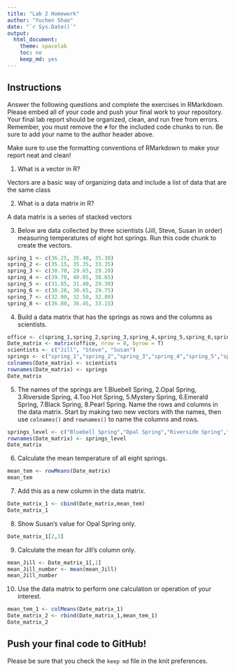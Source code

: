 ```yaml
---
title: "Lab 2 Homework"
author: "Yuchen Shao"
date: "`r Sys.Date()`"
output:
  html_document:
    theme: spacelab
    toc: no
    keep_md: yes
---
```


## Instructions
Answer the following questions and complete the exercises in RMarkdown. Please embed all of your code and push your final work to your repository. Your final lab report should be organized, clean, and run free from errors. Remember, you must remove the `#` for the included code chunks to run. Be sure to add your name to the author header above.  

Make sure to use the formatting conventions of RMarkdown to make your report neat and clean!  

1. What is a vector in R?  

Vectors are a basic way of organizing data and include a list of data that are the same class

2. What is a data matrix in R?  

A data matrix is a series of stacked vectors

3. Below are data collected by three scientists (Jill, Steve, Susan in order) measuring temperatures of eight hot springs. Run this code chunk to create the vectors.  
```r
spring_1 <- c(36.25, 35.40, 35.30)
spring_2 <- c(35.15, 35.35, 33.35)
spring_3 <- c(30.70, 29.65, 29.20)
spring_4 <- c(39.70, 40.05, 38.65)
spring_5 <- c(31.85, 31.40, 29.30)
spring_6 <- c(30.20, 30.65, 29.75)
spring_7 <- c(32.90, 32.50, 32.80)
spring_8 <- c(36.80, 36.45, 33.15)
```

4. Build a data matrix that has the springs as rows and the columns as scientists.  

```r
office <- c(spring_1,spring_2,spring_3,spring_4,spring_5,spring_6,spring_7,spring_8)
Date_matrix <- matrix(office, nrow = 8, byrow = T)
scientists <- c("Jill", "Steve", "Susan")
springs <- c("spring_1","spring_2","spring_3","spring_4","spring_5","spring_6","spring_7","spring_8")
colnames(Date_matrix) <- scientists
rownames(Date_matrix) <- springs
Date_matrix
```

5. The names of the springs are 1.Bluebell Spring, 2.Opal Spring, 3.Riverside Spring, 4.Too Hot Spring, 5.Mystery Spring, 6.Emerald Spring, 7.Black Spring, 8.Pearl Spring. Name the rows and columns in the data matrix. Start by making two new vectors with the names, then use `colnames()` and `rownames()` to name the columns and rows.

```r
springs_level <- c("Bluebell Spring","Opal Spring","Riverside Spring","Too Hot Spring","Mystery Spring","Emerald Spring","Black Spring","Pearl Spring")
rownames(Date_matrix) <- springs_level
Date_matrix
```



6. Calculate the mean temperature of all eight springs.
```r
mean_tem <- rowMeans(Date_matrix)
mean_tem
```

7. Add this as a new column in the data matrix.  

```r
Date_matrix_1 <- cbind(Date_matrix,mean_tem)
Date_matrix_1
```

8. Show Susan's value for Opal Spring only.

```r
Date_matrix_1[2,3]
```

9. Calculate the mean for Jill's column only.  

```r
mean_Jill <- Date_matrix_1[,1]
mean_Jill_number <- mean(mean_Jill)
mean_Jill_number
```

10. Use the data matrix to perform one calculation or operation of your interest.

```r
mean_tem_1 <- colMeans(Date_matrix_1)
Date_matrix_2 <- rbind(Date_matrix_1,mean_tem_1)
Date_matrix_2
```

## Push your final code to GitHub!
Please be sure that you check the `keep md` file in the knit preferences.  